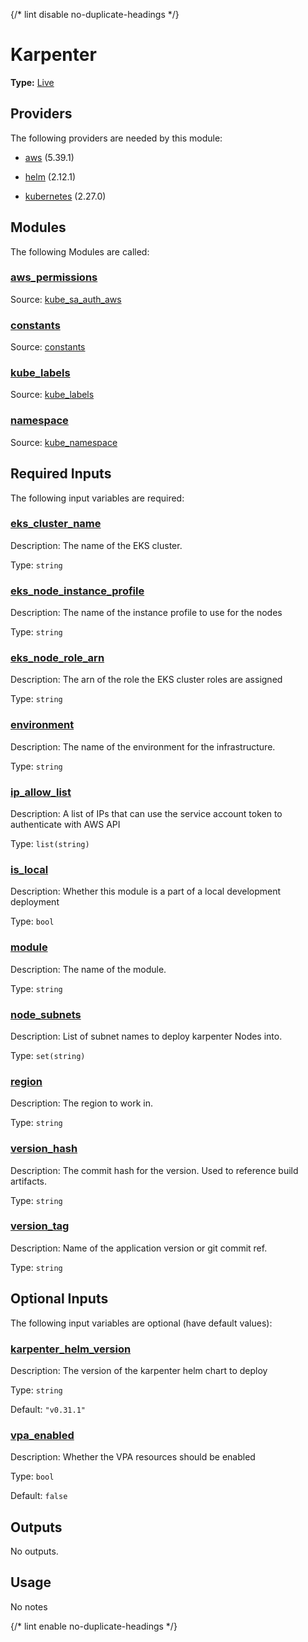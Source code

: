 {/* lint disable no-duplicate-headings */}

# Karpenter

**Type:** [Live](./overview)

## Providers

The following providers are needed by this module:

-  [aws](https://registry.terraform.io/providers/hashicorp/aws/5.39.1/docs) (5.39.1)

-  [helm](https://registry.terraform.io/providers/hashicorp/helm/2.12.1/docs) (2.12.1)

-  [kubernetes](https://registry.terraform.io/providers/hashicorp/kubernetes/2.27.0/docs) (2.27.0)

## Modules

The following Modules are called:

### <a name="module_aws_permissions"></a> [aws\_permissions](#module\_aws\_permissions)

Source: [kube_sa_auth_aws](./kube_sa_auth_aws)


### <a name="module_constants"></a> [constants](#module\_constants)

Source: [constants](./constants)


### <a name="module_kube_labels"></a> [kube\_labels](#module\_kube\_labels)

Source: [kube_labels](./kube_labels)


### <a name="module_namespace"></a> [namespace](#module\_namespace)

Source: [kube_namespace](./kube_namespace)


## Required Inputs

The following input variables are required:

### <a name="input_eks_cluster_name"></a> [eks\_cluster\_name](#input\_eks\_cluster\_name)

Description: The name of the EKS cluster.

Type: `string`

### <a name="input_eks_node_instance_profile"></a> [eks\_node\_instance\_profile](#input\_eks\_node\_instance\_profile)

Description: The name of the instance profile to use for the nodes

Type: `string`

### <a name="input_eks_node_role_arn"></a> [eks\_node\_role\_arn](#input\_eks\_node\_role\_arn)

Description: The arn of the role the EKS cluster roles are assigned

Type: `string`

### <a name="input_environment"></a> [environment](#input\_environment)

Description: The name of the environment for the infrastructure.

Type: `string`

### <a name="input_ip_allow_list"></a> [ip\_allow\_list](#input\_ip\_allow\_list)

Description: A list of IPs that can use the service account token to authenticate with AWS API

Type: `list(string)`

### <a name="input_is_local"></a> [is\_local](#input\_is\_local)

Description: Whether this module is a part of a local development deployment

Type: `bool`

### <a name="input_module"></a> [module](#input\_module)

Description: The name of the module.

Type: `string`

### <a name="input_node_subnets"></a> [node\_subnets](#input\_node\_subnets)

Description: List of subnet names to deploy karpenter Nodes into.

Type: `set(string)`

### <a name="input_region"></a> [region](#input\_region)

Description: The region to work in.

Type: `string`

### <a name="input_version_hash"></a> [version\_hash](#input\_version\_hash)

Description: The commit hash for the version. Used to reference build artifacts.

Type: `string`

### <a name="input_version_tag"></a> [version\_tag](#input\_version\_tag)

Description: Name of the application version or git commit ref.

Type: `string`

## Optional Inputs

The following input variables are optional (have default values):

### <a name="input_karpenter_helm_version"></a> [karpenter\_helm\_version](#input\_karpenter\_helm\_version)

Description: The version of the karpenter helm chart to deploy

Type: `string`

Default: `"v0.31.1"`

### <a name="input_vpa_enabled"></a> [vpa\_enabled](#input\_vpa\_enabled)

Description: Whether the VPA resources should be enabled

Type: `bool`

Default: `false`

## Outputs

No outputs.

## Usage

No notes

{/* lint enable no-duplicate-headings */}
